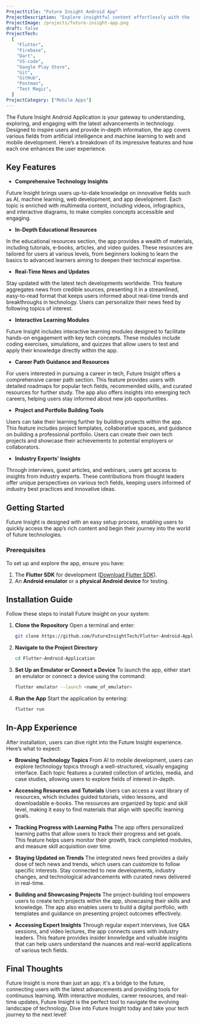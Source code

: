 ```yaml
---
Projecttitle: "Future Insight Android App"
ProjectDescription: "Explore insightful content effortlessly with the 'Clean UI Future Insight' Android App. Designed in Flutter for a seamless and immersive experience."
ProjectImage: /projects/future-insight-app.png
draft: false
ProjectTech:
  [
    "Flutter",
    "Firebase",
    "Dart",
    "VS-code",
    "Google Play Store",
    "Git",
    "GitHub",
    "Postman",
    "Test Magic",
  ]
ProjectCategory: ["Mobile Apps"]
---
```


The Future Insight Android Application is your gateway to understanding, exploring, and engaging with the latest advancements in technology. Designed to inspire users and provide in-depth information, the app covers various fields from artificial intelligence and machine learning to web and mobile development. Here’s a breakdown of its impressive features and how each one enhances the user experience.

## Key Features

- **Comprehensive Technology Insights**

Future Insight brings users up-to-date knowledge on innovative fields such as AI, machine learning, web development, and app development. Each topic is enriched with multimedia content, including videos, infographics, and interactive diagrams, to make complex concepts accessible and engaging.

- **In-Depth Educational Resources**

In the educational resources section, the app provides a wealth of materials, including tutorials, e-books, articles, and video guides. These resources are tailored for users at various levels, from beginners looking to learn the basics to advanced learners aiming to deepen their technical expertise.

- **Real-Time News and Updates**

Stay updated with the latest tech developments worldwide. This feature aggregates news from credible sources, presenting it in a streamlined, easy-to-read format that keeps users informed about real-time trends and breakthroughs in technology. Users can personalize their news feed by following topics of interest.

- **Interactive Learning Modules**

Future Insight includes interactive learning modules designed to facilitate hands-on engagement with key tech concepts. These modules include coding exercises, simulations, and quizzes that allow users to test and apply their knowledge directly within the app.

- **Career Path Guidance and Resources**

For users interested in pursuing a career in tech, Future Insight offers a comprehensive career path section. This feature provides users with detailed roadmaps for popular tech fields, recommended skills, and curated resources for further study. The app also offers insights into emerging tech careers, helping users stay informed about new job opportunities.

- **Project and Portfolio Building Tools**

Users can take their learning further by building projects within the app. This feature includes project templates, collaborative spaces, and guidance on building a professional portfolio. Users can create their own tech projects and showcase their achievements to potential employers or collaborators.

- **Industry Experts' Insights**

Through interviews, guest articles, and webinars, users get access to insights from industry experts. These contributions from thought leaders offer unique perspectives on various tech fields, keeping users informed of industry best practices and innovative ideas.

## Getting Started

Future Insight is designed with an easy setup process, enabling users to quickly access the app’s rich content and begin their journey into the world of future technologies.

### Prerequisites

To set up and explore the app, ensure you have:

1. The **Flutter SDK** for development ([Download Flutter SDK](https://docs.flutter.dev/get-started/install)).
2. An **Android emulator** or a **physical Android device** for testing.

## Installation Guide

Follow these steps to install Future Insight on your system:

1. **Clone the Repository**
   Open a terminal and enter:

   ```bash
   git clone https://github.com/FutureInsightTech/Flutter-Android-Application.git
   ```

2. **Navigate to the Project Directory**

   ```bash
   cd Flutter-Android-Application
   ```

3. **Set Up an Emulator or Connect a Device**
   To launch the app, either start an emulator or connect a device using the command:

   ```bash
   flutter emulator --launch <name_of_emulator>
   ```

4. **Run the App**
   Start the application by entering:
   ```bash
   flutter run
   ```

## In-App Experience

After installation, users can dive right into the Future Insight experience. Here’s what to expect:

- **Browsing Technology Topics**
  From AI to mobile development, users can explore technology topics through a well-structured, visually engaging interface. Each topic features a curated collection of articles, media, and case studies, allowing users to explore fields of interest in-depth.

- **Accessing Resources and Tutorials**
  Users can access a vast library of resources, which includes guided tutorials, video lessons, and downloadable e-books. The resources are organized by topic and skill level, making it easy to find materials that align with specific learning goals.

- **Tracking Progress with Learning Paths**
  The app offers personalized learning paths that allow users to track their progress and set goals. This feature helps users monitor their growth, track completed modules, and measure skill acquisition over time.

- **Staying Updated on Trends**
  The integrated news feed provides a daily dose of tech news and trends, which users can customize to follow specific interests. Stay connected to new developments, industry changes, and technological advancements with curated news delivered in real-time.

- **Building and Showcasing Projects**
  The project-building tool empowers users to create tech projects within the app, showcasing their skills and knowledge. The app also enables users to build a digital portfolio, with templates and guidance on presenting project outcomes effectively.

- **Accessing Expert Insights**
  Through regular expert interviews, live Q&A sessions, and video lectures, the app connects users with industry leaders. This feature provides insider knowledge and valuable insights that can help users understand the nuances and real-world applications of various tech fields.

## Final Thoughts

Future Insight is more than just an app; it's a bridge to the future, connecting users with the latest advancements and providing tools for continuous learning. With interactive modules, career resources, and real-time updates, Future Insight is the perfect tool to navigate the evolving landscape of technology. Dive into Future Insight today and take your tech journey to the next level!
